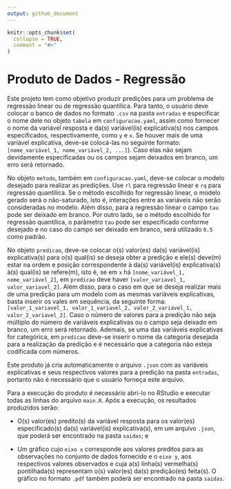 ```yaml
---
output: github_document
---
```


```r
knitr::opts_chunk$set(
  collapse = TRUE,
  comment = "#>"
)
```

# Produto de Dados - Regressão

Este projeto tem como objetivo produzir predições para um problema de regressão linear ou de regressão quantílica. Para tanto, o usuário deve colocar o banco de dados no formato `.csv` na pasta `entradas` e especificar o nome dele no objeto `tabela` em `configuracao.yaml`, assim como fornecer o nome da variável resposta e da(s) variável(is) explicativa(s) nos campos especificados, respectivamente, como `y` e `x`. Se houver mais de uma variável explicativa, deve-se colocá-las no seguinte formato: `[nome_variável_1, nome_variável_2, ...]`). Caso elas não sejam devidamente especificadas ou os campos sejam deixados em branco, um erro será retornado. 

No objeto `metodo`, também em `configuracao.yaml`, deve-se colocar o modelo desejado para realizar as predições. Use `rl` para regressão linear e `rq` para regressão quantílica. Se o método escolhido for regressão linear, o modelo gerado será o não-saturado, isto é, interações entre as variáveis não serão consideradas no modelo. Além disso, para a regressão linear o campo `tau` pode ser deixado em branco. Por outro lado, se o método escolhido for regressão quantílica, o parâmetro `tau` pode ser especificado conforme desejado e no caso do campo ser deixado em branco, será utilizado `0.5` como padrão. 

No objeto `predicao`, deve-se colocar o(s) valor(es) da(s) variável(is) explicativa(s) para o(s) qual(is) se deseja obter a predição e ele(s) deve(m) estar na ordem e posição correspondente à da(s) variável(is) explicativa(s) à(s) qual(is) se refere(m), isto é, se em `x` há `[nome_variável_1, nome_variável_2]`, em `predicao` deve haver `[valor_variavel_1, valor_variavel_2]`. Além disso, para o caso em que se deseja realizar mais de uma predição para um modelo com as mesmas variáveis explicativas, basta inserir os vales em sequência, da seguinte forma: `[valor_1_variavel_1, valor_1_variavel_2, valor_2_variavel_1, valor_2_variavel_2]`. Caso o número de valores para a predição não seja múltiplo do número de variáveis explicativas ou o campo seja deixado em branco, um erro será retornado. Ademais, se uma das variáveis explicativas for categórica, em `predicao` deve-se inserir o nome da categoria desejada para a realização da predição e é necessário que a categoria não esteja codificada com números. 

Este produto já cria automaticamente o arquivo `.json` com as variáveis explicativas e seus respectivos valores para a predição na pasta `entradas`, portanto não é necessário que o usuário forneça este arquivo. 

Para a execução do produto é necessário abrí-lo no RStudio e executar todas as linhas do arquivo `main.R`. Após a execução, os resultados produzidos serão:

  - O(s) valor(es) predito(s) da variável resposta para os valor(es) especificado(s) da(s) variável(is) explicativa(s), em um arquivo `.json`, que poderá ser encontrado na pasta `saidas`; e
  
  - Um gráfico cujo `eixo x` corresponde aos valores preditos para as observações no conjunto de dados fornecido e o `eixo y`, aos respectivos valores observados e cuja a(s) linha(s) vermelha(s) pontilhada(s) representam o(s) valor(es) da(s) predição(es) feita(s). O gráfico no formato `.pdf` também poderá ser encontrado na pasta `saidas`. 
